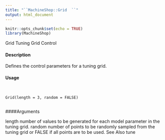 ```yaml
---
title: "``MachineShop::Grid  ``"
output: html_document
---
```


```r
knitr::opts_chunk$set(echo = TRUE)
library(MachineShop)
```

Grid Tuning Grid Control

#### Description

Defines the control parameters for a tuning grid.

#### Usage
<pre><code>

Grid(length = 3, random = FALSE)

</code></pre>
####Arguments

length number of values to be generated for each model parameter in the tuning grid.
random number of points to be randomly sampled from the tuning grid or FALSE if all
points are to be used.
See Also
tune
